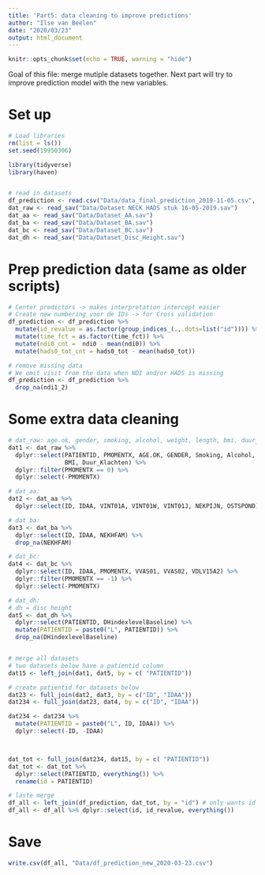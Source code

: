 ---
title: 'Part5: data cleaning to improve predictions'
author: "Ilse van Beelen"
date: "2020/03/23"
output: html_document
---


```{r setup, include=FALSE, echo=TRUE, warning=FALSE}
knitr::opts_chunk$set(echo = TRUE, warning = "hide")


```

Goal of this file: merge mutiple datasets together. Next part will try to improve prediction model with the new variables.

# Set up

```{r, warning=FALSE}

# Load libraries
rm(list = ls())
set.seed(19950306)

library(tidyverse)
library(haven)


# read in datasets
df_prediction <- read.csv("Data/data_final_prediction_2019-11-05.csv", sep = ",")
dat_raw <- read_sav("Data/Dataset NECK HADS stuk 16-05-2019.sav")
dat_aa <- read_sav("Data/Dataset_AA.sav")
dat_ba <- read_sav("Data/Dataset_BA.sav")
dat_bc <- read_sav("Data/Dataset_BC.sav")
dat_dh <- read_sav("Data/Dataset_Disc_Height.sav")

```

# Prep prediction data (same as older scripts)

```{r}

# Center predictors -> makes interpretation intercept easier
# Create new numbering voor de IDs -> for Cross validation
df_prediction <- df_prediction %>% 
  mutate(id_revalue = as.factor(group_indices_(.,.dots=list("id")))) %>%
  mutate(time_fct = as.factor(time_fct)) %>%
  mutate(ndi0_cnt =  ndi0 - mean(ndi0)) %>%
  mutate(hads0_tot_cnt = hads0_tot - mean(hads0_tot))

# remove missing data
# We omit visit from the data when NDI and/or HADS is missing
df_prediction <- df_prediction %>%
  drop_na(ndi1_2)


```



# Some extra data cleaning

```{r}
# dat_raw: age.ok, gender, smoking, alcohol, weight, length, bmi, duur_klachten
dat1 <- dat_raw %>%
  dplyr::select(PATIENTID, PMOMENTX, AGE.OK, GENDER, Smoking, Alcohol, WEIGHT, LENGTH, 
                BMI, Duur_Klachten) %>%
  dplyr::filter(PMOMENTX == 0) %>%
  dplyr::select(-PMOMENTX)

# dat_aa:
dat2 <- dat_aa %>%
  dplyr::select(ID, IDAA, VINT01A, VINT01W, VINT01J, NEKPIJN, OSTSPOND) 

# dat_ba:
dat3 <- dat_ba %>%
  dplyr::select(ID, IDAA, NEKHFAM) %>%
  drop_na(NEKHFAM)

# dat_bc:
dat4 <- dat_bc %>%
  dplyr::select(ID, IDAA, PMOMENTX, VVAS01, VVAS02, VDLV15A2) %>%
  dplyr::filter(PMOMENTX == -1) %>%
  dplyr::select(-PMOMENTX)

# dat_dh:
# dh = disc height
dat5 <- dat_dh %>%
  dplyr::select(PATIENTID, DHindexlevelBaseline) %>%
  mutate(PATIENTID = paste0("L", PATIENTID)) %>%
  drop_na(DHindexlevelBaseline)


# merge all datasets
# two datasets below have a patientid column
dat15 <- left_join(dat1, dat5, by = c( "PATIENTID"))

# create patientid for datasets below 
dat23 <- full_join(dat2, dat3, by = c("ID", "IDAA"))
dat234 <- full_join(dat23, dat4, by = c("ID", "IDAA"))

dat234 <- dat234 %>%
  mutate(PATIENTID = paste0("L", ID, IDAA)) %>%
  dplyr::select(-ID, -IDAA)



dat_tot <- full_join(dat234, dat15, by = c( "PATIENTID"))
dat_tot <- dat_tot %>% 
  dplyr::select(PATIENTID, everything()) %>%
  rename(id = PATIENTID)

# laste merge
df_all <- left_join(df_prediction, dat_tot, by = "id") # only wants id's who are in df_prediction
df_all <- df_all %>% dplyr::select(id, id_revalue, everything())

```

# Save 

```{r}

write.csv(df_all, "Data/df_prediction_new_2020-03-23.csv")

```

